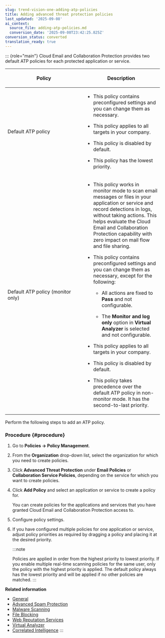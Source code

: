 ```yaml
---
slug: trend-vision-one-adding-atp-policies
title: Adding advanced threat protection policies
last_updated: '2025-09-08'
ai_context:
  source_file: adding-atp-policies.md
  conversion_date: '2025-09-08T23:42:25.825Z'
conversion_status: converted
translation_ready: true
---
```


::: {role="main"}
Cloud Email and Collaboration Protection provides two default ATP policies for each protected application or service.

<table>
<colgroup>
<col style="width: 50%" />
<col style="width: 50%" />
</colgroup>
<thead>
<tr>
<th><p>Policy</p></th>
<th><p>Description</p></th>
</tr>
</thead>
<tbody>
<tr>
<td><p>Default ATP policy</p></td>
<td><ul>
<li><p>This policy contains preconfigured settings and you can change them as necessary.</p></li>
<li><p>This policy applies to all targets in your company.</p></li>
<li><p>This policy is disabled by default.</p></li>
<li><p>This policy has the lowest priority.</p></li>
</ul></td>
</tr>
<tr>
<td><p>Default ATP policy (monitor only)</p></td>
<td><ul>
<li><p>This policy works in monitor mode to scan email messages or files in your application or service and record detections in logs, without taking actions. This helps evaluate the Cloud Email and Collaboration Protection capability with zero impact on mail flow and file sharing.</p></li>
<li><p>This policy contains preconfigured settings and you can change them as necessary, except for the following:</p>
<ul>
<li><p>All actions are fixed to <strong>Pass</strong> and not configurable.</p></li>
<li><p>The <strong>Monitor and log only</strong> option in <strong>Virtual Analyzer</strong> is selected and not configurable.</p></li>
</ul></li>
<li><p>This policy applies to all targets in your company.</p></li>
<li><p>This policy is disabled by default.</p></li>
<li><p>This policy takes precedence over the default ATP policy in non-monitor mode. It has the second-to-last priority.</p></li>
</ul></td>
</tr>
</tbody>
</table>

Perform the following steps to add an ATP policy.

### Procedure {#procedure}

1.  Go to **Policies → Policy Management**.

2.  From the **Organization** drop-down list, select the organization for which you need to create policies.

3.  Click **Advanced Threat Protection** under **Email Policies** or **Collaboration Service Policies**, depending on the service for which you want to create policies.

4.  Click **Add Policy** and select an application or service to create a policy for.

    You can create policies for the applications and services that you have granted Cloud Email and Collaboration Protection access to.

5.  Configure policy settings.

6.  If you have configured multiple policies for one application or service, adjust policy priorities as required by dragging a policy and placing it at the desired priority.

    :::note

    Policies are applied in order from the highest priority to lowest priority. If you enable multiple real-time scanning policies for the same user, only the policy with the highest priority is applied. The default policy always has the lowest priority and will be applied if no other policies are matched.
    :::

**Related information**

- [General](general.mdx)
- [Advanced Spam Protection](advanced-spam-protection.mdx)
- [Malware Scanning](malware-scanning.mdx)
- [File Blocking](file-blocking.mdx)
- [Web Reputation Services](web-reputation-services-cas-intro.mdx)
- [Virtual Analyzer](virtual-analyzer-cloud-apps.mdx)
- [Correlated Intelligence](correlated-intelligence.md "Detect security risks and identify anomalies by correlating signals across different sources.")
:::
